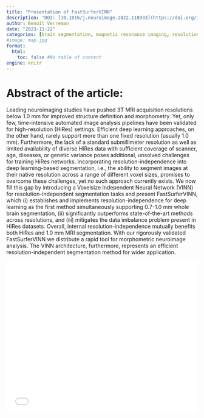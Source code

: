 ```yaml
---
title: "Presentation of FastSurferVINN"
description: "DOI: [10.1016/j.neuroimage.2022.118933](https://doi.org/10.1016/j.neuroimage.2022.118933){target='_blank'}"
author: Benoît Verreman
date: "2023-11-22"
categories: [brain segmentation, magnetic resonance imaging, resolution independence]
#image: map.jpg
format:
  html:
    toc: false #No table of content
engine: knitr
---
```


# Abstract of the article:

Leading neuroimaging studies have pushed 3T MRI acquisition resolutions below 1.0 mm for improved structure definition and morphometry. Yet, only few, time-intensive automated image analysis pipelines have been validated for high-resolution (HiRes) settings. Efficient deep learning approaches, on the other hand, rarely support more than one fixed resolution (usually 1.0 mm). Furthermore, the lack of a standard submillimeter resolution as well as limited availability of diverse HiRes data with sufficient coverage of scanner, age, diseases, or genetic variance poses additional, unsolved challenges for training HiRes networks. Incorporating resolution-independence into deep learning-based segmentation, i.e., the ability to segment images at their native resolution across a range of different voxel sizes, promises to overcome these challenges, yet no such approach currently exists. We now fill this gap by introducing a Voxelsize Independent Neural Network (VINN) for resolution-independent segmentation tasks and present FastSurferVINN, which (i) establishes and implements resolution-independence for deep learning as the first method simultaneously supporting 0.7-1.0 mm whole brain segmentation, (ii) significantly outperforms state-of-the-art methods across resolutions, and (iii) mitigates the data imbalance problem present in HiRes datasets. Overall, internal resolution-independence mutually benefits both HiRes and 1.0 mm MRI segmentation. With our rigorously validated FastSurferVINN we distribute a rapid tool for morphometric neuroimage analysis. The VINN architecture, furthermore, represents an efficient resolution-independent segmentation method for wider application.


![](../../../docs/journalclub/pdfs/2023_11_22_Benoit_FastSurferVINN.pdf){width=100% height=400}